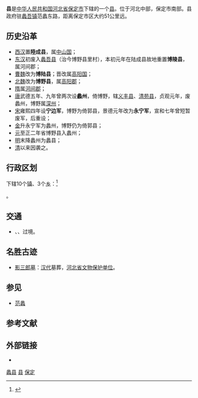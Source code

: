 {{Not|澧县|理县|礼县}}
{{Infobox China County
|name              = 蠡县
|shortname         =
|nickname          =
|usedname          = 
|nameorigin        =
|image_city        = 
|image_caption     = 
|image_map         =  ChinaBaodingLi.png
|map_caption       = 蠡县在[[保定市|保定市]]的位置
|simplified        = 蠡县
|traditional       = 蠡縣
|pinyin            = Lǐ Xiàn
|katakana          = リーシェン
|class             = 县
|subdivision_type  = 国家
|subdivision_name  = 中華人民共和国
|subdivision_type1 = 省
|subdivision_name1 = 河北
|subdivision_type2 = 地級市
|subdivision_name2 = 保定市
|leader_title      = 县委书记  
|leader_name       = 田钧
|leader_title1     = 县长
|leader_name1      = 李自贤
|established_title = 建置
|established_date  = 漢代
|established_title1= 改称
|established_date1 = 1375年
|area_total        = 652
|area_urban        =
|population_total  = 49
|population_as_of  = 2004
|population_density= 
|population_urban  = 
|population_urban_as_of = 
|elevation         =
|GDP               =
|GDP_as_of         =
|GDPPC             =
|areacode          = 312
|postcode          = 071400
|carlicense        =
|admini_division_code = 130625
|tree              =
|flower            =
|website           = http://www.lixian.gov.cn/ 
|footnotes         = 
}}

'''{{ruby-py|蠡|-{zh-cn:lǐ;zh-tw:ㄌㄧˇ;zh-hk:lai<sup>5</sup>}-}}县'''是[[中华人民共和国|中华人民共和国]][[河北省|河北省]][[保定市|保定市]]下辖的一个[[县_(中华人民共和国)|县]]。位于河北中部，保定市南部。县政府驻[[蠡吾镇|蠡吾镇]]范蠡东路，距离保定市区大约51公里远。

==历史沿革==
* [[西汉|西汉]]置'''陸成县'''，属[[中山郡|中山国]]；
* [[东汉|东汉]]初废入[[蠡吾县|蠡吾县]]（治今博野县里村），本初元年在陆成县故地重置'''博陵县'''，属河间郡；
* [[曹魏|曹魏]]改为'''博陆县'''；晋改属[[高阳国|高阳国]]；
* [[北魏|北魏]]改为'''博野县'''，属[[高阳郡|高阳郡]]；
* [[隋朝|隋]]属[[河间郡|河间郡]]；
* [[唐|唐]]武德五年、九年曾两次设'''蠡州'''，倚博野，辖[[义丰|义丰县]]、[[清苑|清苑县]]，贞观元年，废蠡州，博野属[[深州|深州]]；
* [[宋朝|宋]]雍熙四年设'''宁边军'''，博野为倚郭县，景德元年改为'''永宁军'''，宣和七年曾短暂废军，后重设；
* [[金朝|金]]升永宁军为蠡州，博野仍为倚郭县；
* [[元朝|元]]至正二年省博野县入蠡州；
* [[明朝|明]]末降蠡州为蠡县；
* [[清朝|清]]以来因袭之。

== 行政区划 ==
{{PAGENAMEBASE}}下辖10个[[行政建制镇|镇]]、3个[[乡_(中华人民共和国)|乡]]：<ref>{{PRC admin/ref sgc|13/06/35/000/000}}</ref>

{{PRC admin/children|13/06/35/000/000}}。

== 交通 ==
* {{中国国道名|230}}、{{中国国道名|240}}、{{中国国道名|337}}过境。

==名胜古迹==
* [[影三郎墓|影三郎墓]]：[[汉朝|汉代]]墓葬，[[河北省文物保护单位|河北省文物保护单位]]。

==参见==
* [[范蠡|范蠡]]

== 参考文献 ==
{{reflist}}

== 外部链接 ==
* {{Official website|http://www.lixian.gov.cn/|name=蠡县人民政府}}

{{蠡县行政区划}}
{{保定市行政区划}}
{{河北行政区划}}

[[category:蠡县|]]
[[category:保定区县市|县]]
[[category:河北省县份|保定]]